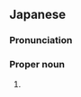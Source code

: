 ==Japanese==
{{ja-kanjitab|なお|ひろ}}

===Pronunciation===
{{ja-pron|なおひろ}}

===Proper noun===
{{ja-pos|proper|なおひろ}}

# {{given name|male|lang=ja|sort=なおひろ}}